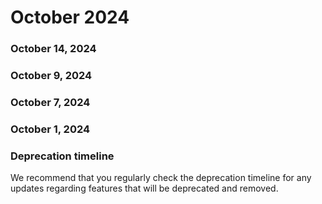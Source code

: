 ﻿# October 2024


### October 14, 2024




### October 9, 2024




### October 7, 2024




### October 1, 2024




### Deprecation timeline

We recommend that you regularly check the deprecation timeline for any updates regarding features that will be deprecated and removed.

